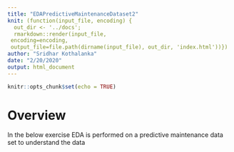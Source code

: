 ```yaml
---
title: "EDAPredictiveMaintenanceDataset2"
knit: (function(input_file, encoding) {
  out_dir <- '../docs';
  rmarkdown::render(input_file,
 encoding=encoding,
 output_file=file.path(dirname(input_file), out_dir, 'index.html'))})
author: "Sridhar Kothalanka"
date: "2/20/2020"
output: html_document
---
```


```r
knitr::opts_chunk$set(echo = TRUE)
```

# Overview
In the below exercise EDA is performed on a predictive maintenance data set to understand the data